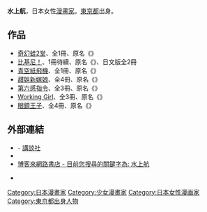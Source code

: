{{BLP unsourced|time=2022-04-02T12:35:15+00:00}}
{{japanese|japanese=水上 航|kana=みずかみ わたる|romaji=Mizukami Wataru}}{{漫畫}}
'''水上航'''{{BD||8月25日|catIdx=Mizukami Wataru}}，日本女性[[漫畫家|漫畫家]]。[[東京都|東京都]]出身。

==作品==
* [[奇幻蛙2堂|奇幻蛙2堂]]、全1冊、原名《{{lang|ja|不思議通販けろりん堂}}》
* [[比基尼！|比基尼！]]、1冊待續、原名《{{lang|ja|ビキニ!}}》、日文版全2冊
* [[青空紙飛機|青空紙飛機]]、全1冊、原名《{{lang|ja|青空、紙ヒコ－キ}}》
* [[甜姐新嫁娘|甜姐新嫁娘]]、全4冊、原名《{{lang|ja|結婚しようよ}}》
* [[第六感指令|第六感指令]]、全3冊、原名《{{lang|ja|夢見なサイキック!}}》
* [[Working_Girl|Working Girl]]、全3冊、原名《{{lang|ja|ワーキング娘}}》
* [[眼鏡王子|眼鏡王子]]、全4冊、原名《{{lang|ja|メガネ王子}}》

== 外部連結 ==
* [http://shop.kodansha.jp/bc2_bc/search_list.jsp?n=20&type=a&a=&t=&word=%90%85%8F%E3%8Dq&search=%8C%9F%8D%F5 {{lang|ja|BOOK倶楽部 検索結果 - 著者から 「水上航」}}]{{Dead link|date=2019年4月 |bot=InternetArchiveBot |fix-attempted=yes }} {{ja icon}} - [[講談社|講談社]]
* [http://www.amazon.co.jp/exec/obidos/search-handle-url?%5Fencoding=UTF8&search-type=ss&index=books-jp&field-author=%E6%B0%B4%E4%B8%8A%20%E8%88%AA {{lang|ja|Amazon.co.jp: 水上 航: 本}}] {{ja icon}}
* [http://search.books.com.tw/exep/prod_search_author.php?cat=all&key=%A4%F4%A4W%AF%E8 博客來網路書店 - 目前您搜尋的關鍵字為: 水上航] {{ja icon}}
* {{Twitter|watarumizukami}} {{ja icon}}

{{normdaten}}
{{DEFAULTSORT:Mizukami Wataru}}
[[Category:日本漫畫家|Category:日本漫畫家]]
[[Category:少女漫畫家|Category:少女漫畫家]]
[[Category:日本女性漫画家|Category:日本女性漫画家]]
[[Category:東京都出身人物|Category:東京都出身人物]]
{{Japanese cartoonist-stub}}